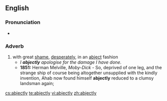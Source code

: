 ==English==

===Pronunciation===
* {{a|US}} {{IPA|/ˈæbˌdʒɛktli/}}

===Adverb===
{{en-adv}}

# with great [[shame]], [[desperately]], in an [[abject]] fashion
#* ''I '''abjectly''' apologise for the damage I have done.''
#* '''1851:''' Herman Melville, ''Moby-Dick'' - So, deprived of one leg, and the strange ship of course being altogether unsupplied with the kindly invention, Ahab now found himself '''abjectly''' reduced to a clumsy landsman again;

[[cs:abjectly]]
[[te:abjectly]]
[[vi:abjectly]]
[[zh:abjectly]]